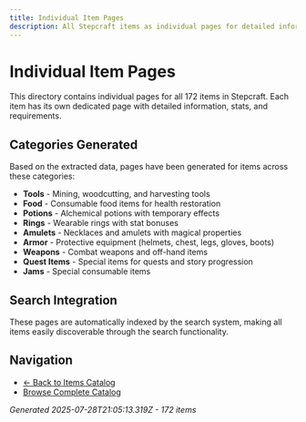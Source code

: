 ```yaml
---
title: Individual Item Pages
description: All Stepcraft items as individual pages for detailed information
---
```


# Individual Item Pages

This directory contains individual pages for all 172 items in Stepcraft. Each item has its own dedicated page with detailed information, stats, and requirements.

## Categories Generated

Based on the extracted data, pages have been generated for items across these categories:
- **Tools** - Mining, woodcutting, and harvesting tools
- **Food** - Consumable food items for health restoration
- **Potions** - Alchemical potions with temporary effects
- **Rings** - Wearable rings with stat bonuses
- **Amulets** - Necklaces and amulets with magical properties
- **Armor** - Protective equipment (helmets, chest, legs, gloves, boots)
- **Weapons** - Combat weapons and off-hand items
- **Quest Items** - Special items for quests and story progression
- **Jams** - Special consumable items

## Search Integration

These pages are automatically indexed by the search system, making all items easily discoverable through the search functionality.

## Navigation

- [← Back to Items Catalog](/items)
- [Browse Complete Catalog](/items)

*Generated 2025-07-28T21:05:13.319Z - 172 items*
